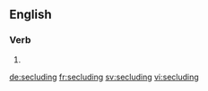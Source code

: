 
==English==

===Verb===
{{head|en}}

# {{present participle of|seclude}}

[[de:secluding]]
[[fr:secluding]]
[[sv:secluding]]
[[vi:secluding]]